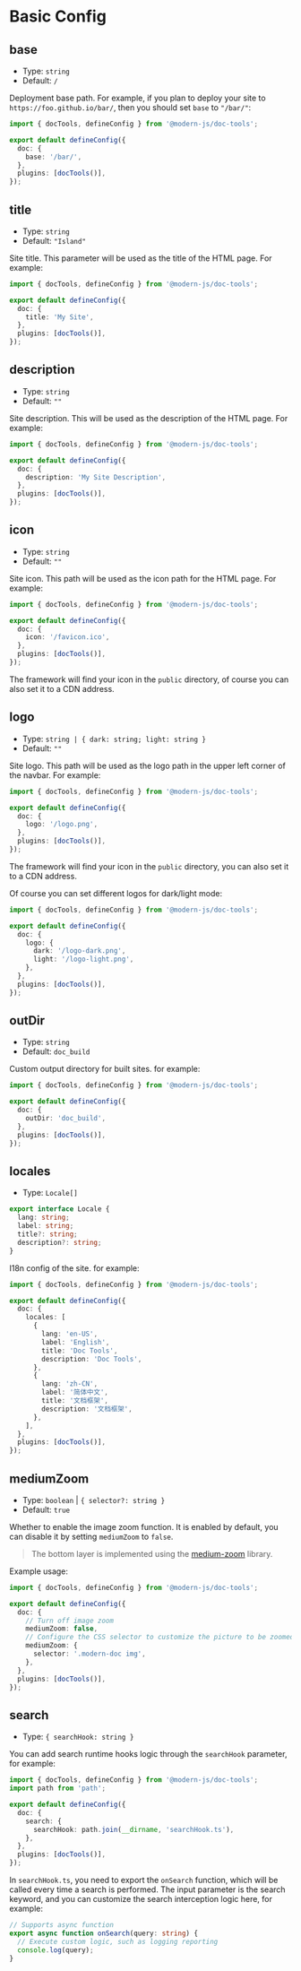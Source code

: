 # Basic Config

## base

- Type: `string`
- Default: `/`

Deployment base path. For example, if you plan to deploy your site to `https://foo.github.io/bar/`, then you should set `base` to `"/bar/"`:

```ts title="modern.config.ts"
import { docTools, defineConfig } from '@modern-js/doc-tools';

export default defineConfig({
  doc: {
    base: '/bar/',
  },
  plugins: [docTools()],
});
```

## title

- Type: `string`
- Default: `"Island"`

Site title. This parameter will be used as the title of the HTML page. For example:

```ts title="modern.config.ts"
import { docTools, defineConfig } from '@modern-js/doc-tools';

export default defineConfig({
  doc: {
    title: 'My Site',
  },
  plugins: [docTools()],
});
```

## description

- Type: `string`
- Default: `""`

Site description. This will be used as the description of the HTML page. For example:

```ts title="modern.config.ts"
import { docTools, defineConfig } from '@modern-js/doc-tools';

export default defineConfig({
  doc: {
    description: 'My Site Description',
  },
  plugins: [docTools()],
});
```

## icon

- Type: `string`
- Default: `""`

Site icon. This path will be used as the icon path for the HTML page. For example:

```ts title="modern.config.ts"
import { docTools, defineConfig } from '@modern-js/doc-tools';

export default defineConfig({
  doc: {
    icon: '/favicon.ico',
  },
  plugins: [docTools()],
});
```

The framework will find your icon in the `public` directory, of course you can also set it to a CDN address.

## logo

- Type: `string | { dark: string; light: string }`
- Default: `""`

Site logo. This path will be used as the logo path in the upper left corner of the navbar. For example:

```ts title="modern.config.ts"
import { docTools, defineConfig } from '@modern-js/doc-tools';

export default defineConfig({
  doc: {
    logo: '/logo.png',
  },
  plugins: [docTools()],
});
```

The framework will find your icon in the `public` directory, you can also set it to a CDN address.

Of course you can set different logos for dark/light mode:

```ts title="modern.config.ts"
import { docTools, defineConfig } from '@modern-js/doc-tools';

export default defineConfig({
  doc: {
    logo: {
      dark: '/logo-dark.png',
      light: '/logo-light.png',
    },
  },
  plugins: [docTools()],
});
```

## outDir

- Type: `string`
- Default: `doc_build`

Custom output directory for built sites. for example:

```ts title="modern.config.ts"
import { docTools, defineConfig } from '@modern-js/doc-tools';

export default defineConfig({
  doc: {
    outDir: 'doc_build',
  },
  plugins: [docTools()],
});
```

## locales

- Type: `Locale[]`

```ts
export interface Locale {
  lang: string;
  label: string;
  title?: string;
  description?: string;
}
```

I18n config of the site. for example:

```ts title="modern.config.ts"
import { docTools, defineConfig } from '@modern-js/doc-tools';

export default defineConfig({
  doc: {
    locales: [
      {
        lang: 'en-US',
        label: 'English',
        title: 'Doc Tools',
        description: 'Doc Tools',
      },
      {
        lang: 'zh-CN',
        label: '简体中文',
        title: '文档框架',
        description: '文档框架',
      },
    ],
  },
  plugins: [docTools()],
});
```

## mediumZoom

- Type: `boolean` | `{ selector?: string }`
- Default: `true`

Whether to enable the image zoom function. It is enabled by default, you can disable it by setting `mediumZoom` to `false`.

> The bottom layer is implemented using the [medium-zoom](https://github.com/francoischalifour/medium-zoom) library.

Example usage:

```ts title="modern.config.ts"
import { docTools, defineConfig } from '@modern-js/doc-tools';

export default defineConfig({
  doc: {
    // Turn off image zoom
    mediumZoom: false,
    // Configure the CSS selector to customize the picture to be zoomed, the default is '.modern-doc img'
    mediumZoom: {
      selector: '.modern-doc img',
    },
  },
  plugins: [docTools()],
});
```

## search

- Type: `{ searchHook: string }`

You can add search runtime hooks logic through the `searchHook` parameter, for example:

```ts title="modern.config.ts"
import { docTools, defineConfig } from '@modern-js/doc-tools';
import path from 'path';

export default defineConfig({
  doc: {
    search: {
      searchHook: path.join(__dirname, 'searchHook.ts'),
    },
  },
  plugins: [docTools()],
});
```

In `searchHook.ts`, you need to export the `onSearch` function, which will be called every time a search is performed. The input parameter is the search keyword, and you can customize the search interception logic here, for example:

```ts title="searchHook.ts"
// Supports async function
export async function onSearch(query: string) {
  // Execute custom logic, such as logging reporting
  console.log(query);
}
```
